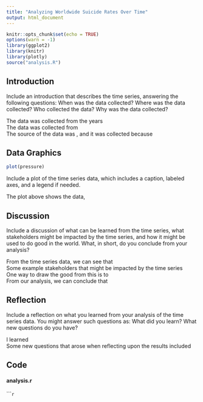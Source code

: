 ```yaml
---
title: "Analyzing Worldwide Suicide Rates Over Time"
output: html_document
---
```


```r
knitr::opts_chunk$set(echo = TRUE)
options(warn = -1)
library(ggplot2)
library(knitr)
library(plotly)
source("analysis.R")
```

## Introduction

Include an introduction that describes the time series, answering the following questions: When was the data collected? Where was the data collected? Who collected the data?  Why was the data collected?  

The data was collected from the years  
The data was collected from  
The source of the data was , and it was collected because  

## Data Graphics

```r
plot(pressure)
```

Include a plot of the time series data, which includes a caption, labeled axes, and a legend if needed.  

The plot above shows the data, 

## Discussion

Include a discussion of what can be learned from the time series, what stakeholders might be impacted by the time series, and how it might be used to do good in the world. What, in short, do you conclude from your analysis?  

From the time series data, we can see that  
Some example stakeholders that might be impacted by the time series  
One way to draw the good from this is to  
From our analysis, we can conclude that  

## Reflection

Include a reflection on what you learned from your analysis of the time series data.  You might answer such questions as: What did you learn? What new questions do you have?  

I learned  
Some new questions that arose when reflecting upon the results included  

## Code

#### analysis.r


``````r
```
